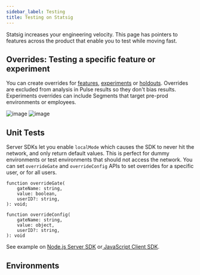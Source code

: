 ```yaml
---
sidebar_label: Testing
title: Testing on Statsig
---
```


Statsig increases your engineering velocity. This page has pointers to features across the product that enable you to test while moving fast. 

## Overrides: Testing a specific feature or experiment
You can create overrides for [features](https://docs.statsig.com/feature-gates/overrides#adding-an-override), [experiments](https://docs.statsig.com/experiments-plus/overrides) or [holdouts](https://docs.statsig.com/holdouts). Overrides are excluded from analysis in Pulse results so they don't bias results. Experiments overrides can include Segments that target pre-prod environments or employees.

![image](https://user-images.githubusercontent.com/31516123/184234368-3d714df2-d6f2-4c72-8b45-81f46d5597cc.png)
![image](https://user-images.githubusercontent.com/31516123/184234596-3099e18b-69c3-4885-9e04-06b4ba1e6fb6.png)

## Unit Tests

Server SDKs let you enable `localMode` which causes the SDK to never hit the network, and only return default values. This is perfect for dummy environments or test environments that should not access the network. You can set `overrideGate` and `overrideConfig` APIs to set overrides for a specific user, or for all users.

```
function overrideGate(
    gateName: string,
    value: boolean,
    userID?: string,
): void;
```

```
function overrideConfig(
    gateName: string,
    value: object,
    userID?: string,
): void
```

See example on [Node.js Server SDK](https://docs.statsig.com/server/nodejsServerSDK#how-can-i-mock-statsig-for-testing) or[ JavaScript Client SDK](https://docs.statsig.com/client/jsClientSDK#how-can-i-mock-the-sdkoverride-gates-in-tests).

## Environments 
